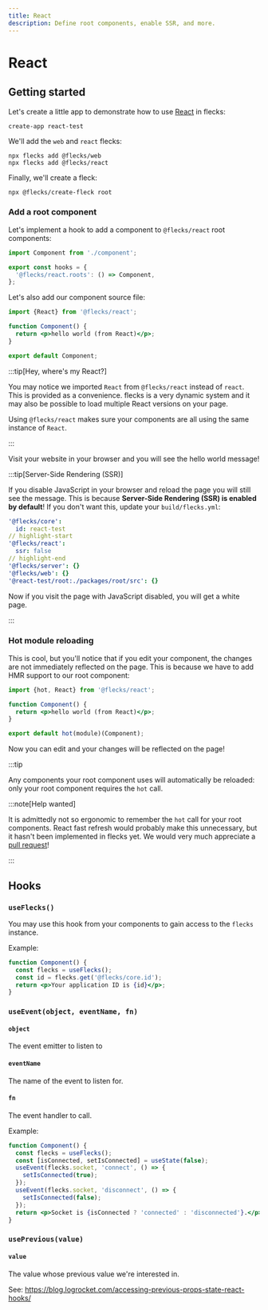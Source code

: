 ```yaml
---
title: React
description: Define root components, enable SSR, and more.
---
```


# React

## Getting started

Let's create a little app to demonstrate how to use [React](https://react.dev/) in flecks:

```
create-app react-test
```

We'll add the `web` and `react` flecks:

```
npx flecks add @flecks/web
npx flecks add @flecks/react
```

Finally, we'll create a fleck:

```
npx @flecks/create-fleck root
```

### Add a root component

Let's implement a hook to add a component to `@flecks/react` root components:

```js title="packages/root/src/index.js"
import Component from './component';

export const hooks = {
  '@flecks/react.roots': () => Component,
};
```

Let's also add our component source file:

```jsx title="packages/root/src/component.jsx"
import {React} from '@flecks/react';

function Component() {
  return <p>hello world (from React)</p>;
}

export default Component;
```

:::tip[Hey, where's my React?]

You may notice we imported `React` from `@flecks/react` instead of `react`. This is provided as a
convenience. flecks is a very dynamic system and it may also be possible to load multiple React
versions on your page.

Using `@flecks/react` makes sure your components are all using the same instance of `React`.

:::

Visit your website in your browser and you will see the hello world message!

:::tip[Server-Side Rendering (SSR)]

If you disable JavaScript in your browser and reload the page you will still see the message. This
is because **Server-Side Rendering (SSR) is enabled by default**! If you don't want this, update your
`build/flecks.yml`:

```yml title="build/flecks.yml"
'@flecks/core':
  id: react-test
// highlight-start
'@flecks/react':
  ssr: false
// highlight-end
'@flecks/server': {}
'@flecks/web': {}
'@react-test/root:./packages/root/src': {}
```

Now if you visit the page with JavaScript disabled, you will get a white page.

:::

### Hot module reloading

This is cool, but you'll notice that if you edit your component, the changes are not immediately
reflected on the page. This is because we have to add HMR support to our root component:

```jsx title="packages/root/src/component.jsx"
import {hot, React} from '@flecks/react';

function Component() {
  return <p>hello world (from React)</p>;
}

export default hot(module)(Component);
```

Now you can edit and your changes will be reflected on the page!

:::tip

Any components your root component uses will automatically be reloaded: only your root component
requires the `hot` call.

:::note[Help wanted]

It is admittedly not so ergonomic to remember the `hot` call for your root components. React fast
refresh would probably make this unnecessary, but it hasn't been implemented in flecks yet. We
would very much appreciate a [pull request](https://github.com/cha0s/flecks/compare)!

:::

## Hooks

### `useFlecks()`

You may use this hook from your components to gain access to the `flecks` instance.

Example:

```jsx
function Component() {
  const flecks = useFlecks();
  const id = flecks.get('@flecks/core.id');
  return <p>Your application ID is {id}</p>;
}
```

### `useEvent(object, eventName, fn)`

#### `object`

The event emitter to listen to

#### `eventName`

The name of the event to listen for.

#### `fn`

The event handler to call.

Example:

```jsx
function Component() {
  const flecks = useFlecks();
  const [isConnected, setIsConnected] = useState(false);
  useEvent(flecks.socket, 'connect', () => {
    setIsConnected(true);
  });
  useEvent(flecks.socket, 'disconnect', () => {
    setIsConnected(false);
  });
  return <p>Socket is {isConnected ? 'connected' : 'disconnected'}.</p>;
}
```

### `usePrevious(value)`

#### `value`

The value whose previous value we're interested in.

See: https://blog.logrocket.com/accessing-previous-props-state-react-hooks/
